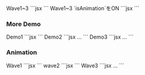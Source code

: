 
<Demo>
	<Demo.Title>Wave1~3</Demo.Title>
	<Demo.Preview resize>
		<Divider type="wave1" c="black"/>
		<Divider type="wave2" c="black"/>
		<Divider type="wave3" c="black"/>
	</Demo.Preview>
	<Demo.Code>
		```jsx
		<Divider type="wave1" c="black"/>
		<Divider type="wave2" c="black"/>
		<Divider type="wave3" c="black"/>
		```
	</Demo.Code>
</Demo>

<Demo>
	<Demo.Title>Wave1~3 `isAnimation`をON</Demo.Title>
	<Demo.Preview resize>
		<Divider type="wave1" isAnimation c="black"/>
		<Divider type="wave2" isAnimation c="black"/>
		<Divider type="wave3" isAnimation c="black"/>
	</Demo.Preview>
	<Demo.Code>
		```jsx
		<Divider type="wave1" isAnimation c="black"/>
		<Divider type="wave2" isAnimation c="black"/>
		<Divider type="wave3" isAnimation c="black"/>
		```
	</Demo.Code>
</Demo>


### More Demo

<Demo>
	<Demo.Title>Demo1</Demo.Title>
	<Demo.Preview resize alignfull>
		<Box alignfull bgc="#e5e5e5" c="black">
			<Divider type="wave1" level={3} c="white" position="top"/>
			<Box isFlow py={70} px={40}>
				<DammyText />
				<DammyText length="l" />
			</Box>
			<Divider type="wave1" level={3} c="white" />
		</Box>
	</Demo.Preview>
	<Demo.Code>
		```jsx
		<Box alignfull bgc="#e5e5e5" c="black">
			<Divider type="wave1" level={3} c="white" position="top"/>
			<Box isFlow py={70} px={40}>
				<DammyText />
				<DammyText length="l" />
			</Box>
			<Divider type="wave1" level={3} c="white" />
		</Box>
		```
	</Demo.Code>
</Demo>

<Demo>
	<Demo.Title>Demo2</Demo.Title>
	<Demo.Preview resize alignfull>
		<Box alignfull bgc="#e5e5e5" c="black">
			<Divider type="wave2" c="white" level={4} stretch={1.5} offset="10%" position="top" />
			<Box isFlow py={40} px={40}>
				<DammyText />
				<DammyText length="l" />
			</Box>
			<Divider type="wave2" c="white" level={4} stretch={1.5} offset="-25%" />
		</Box>
	</Demo.Preview>
	<Demo.Code>
		```jsx
		<Box alignfull bgc="#e5e5e5" c="black">
			<Divider type="wave2" c="white" level={4} stretch={1.5} offset="10%" position="top" />
			<Box isFlow py={40} px={40}>...</Box>
			<Divider type="wave2" c="white" level={4} stretch={1.5} offset="-25%" />
		</Box>
		```
	</Demo.Code>
</Demo>


<Demo>
	<Demo.Title>Demo3</Demo.Title>
	<Demo.Preview resize alignfull>
		<Box alignfull bgc="#e5e5e5" c="black">
			<Divider type="wave3" c="white" level={8} stretch={1.5} offset="20%" position="top" />
			<Box isFlow py={40} px={40}>
				<DammyText />
				<DammyText length="l" />
			</Box>
			<Divider type="wave3" c="white" level={8} stretch={1.5} offset="-10%" />
		</Box>
	</Demo.Preview>
	<Demo.Code>
		```jsx
		<Box alignfull bgc="#e5e5e5" c="black">
			<Divider type="wave3" c="white" level={8} stretch={1.5} offset="20%" position="top" />
			<Box isFlow py={40} px={40}>...</Box>
			<Divider type="wave3" c="white" level={8} stretch={1.5} offset="-10%" />
		</Box>
		```
	</Demo.Code>
</Demo>


### Animation

<Demo>
	<Demo.Title>Wave1</Demo.Title>
	<Demo.Preview resize alignfull>
		<Box alignfull bgc="#e5e5e5" c="black">
			<Divider type="wave1" isAnimation c="white" position="top"/>
			<Box isFlow py={40} px={40}>
				<DammyText />
				<DammyText length="l" />
			</Box>
			<Divider type="wave1" isAnimation c="white" stretch={1.4} offset="20%"/>
		</Box>
	</Demo.Preview>
	<Demo.Code>
		```jsx
		<Box alignfull bgc="#e5e5e5" c="black">
			<Divider type="wave1" isAnimation c="white" position="top"/>
			<Box isFlow py={40} px={40}>
				<DammyText />
				<DammyText length="l" />
			</Box>
			<Divider type="wave1" isAnimation c="white" stretch={1.4} offset="20%"/>
		</Box>
		```
	</Demo.Code>
</Demo>

<Demo>
	<Demo.Title>wave2</Demo.Title>
	<Demo.Preview resize alignfull>
		<Box alignfull bgc="#e5e5e5" c="black">
			<Divider type="wave2" isAnimation c="white" position="top"/>
			<Box isFlow py={40} px={40}>
				<DammyText />
				<DammyText length="l" />
			</Box>
			<Divider type="wave2" isAnimation c="white"/>
		</Box>
	</Demo.Preview>
	<Demo.Code>
		```jsx
		<Box alignfull bgc="#e5e5e5" c="black">
			<Divider type="wave2" isAnimation c="white" position="top"/>
			<Box isFlow py={40} px={40}>
				<DammyText />
				<DammyText length="l" />
			</Box>
			<Divider type="wave2" isAnimation c="white"/>
		</Box>
		```
	</Demo.Code>
</Demo>

<Demo>
	<Demo.Title>Wave3</Demo.Title>
	<Demo.Preview resize alignfull>
		<Box alignfull bgc="#e5e5e5" c="black">
			<Divider type="wave3" isAnimation c="white" level={6} position="top" />
			<Box isFlow py={40} px={40}>
				<DammyText />
				<DammyText length="l" />
			</Box>
			<Divider type="wave3" isAnimation c="white" level={6} stretch={1.2} offset="10%" />
		</Box>
	</Demo.Preview>
	<Demo.Code>
		```jsx
		<Box alignfull bgc="#e5e5e5" c="black">
			<Divider type="wave3" isAnimation c="white" level={6} position="top" />
			<Box isFlow py={40} px={40}>...</Box>
			<Divider type="wave3" isAnimation c="white" level={6} stretch={1.2} offset="10%" />
		</Box>
		```
	</Demo.Code>
</Demo>

